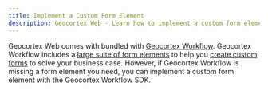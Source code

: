 ```yaml
---
title: Implement a Custom Form Element
description: Geocortex Web - Learn how to implement a custom form element
---
```



Geocortex Web comes with bundled with [Geocortex Workflow](https://www.geocortex.com/products/geocortex-workflow/). Geocortex Workflow includes a [large suite of form elements](https://docs.geocortex.com/workflow/latest/help/Default.htm#wf5/help/form-elements/auto-complete.htm%3FTocPath%3DForms%7CForm%2520Element%2520Reference%7C_____0) to help you [create custom forms](tutorial-display-custom-form.mdx) to solve your business case. However, if Geocortex Workflow is missing a form element you need, you can implement a custom form element with the Geocortex Workflow SDK.

<UseCaseContainer>
    <UseCaseCard
        title="lang-workflow-sdk"
        description="lang-workflow-sdk-description"
        link={useBaseUrl("docs/workflow/overview")}
    />
    <UseCaseCard
        title="lang-implement-custom-form-element"
        description="lang-build-workflow-form-element-description"
        link={useBaseUrl(
            "docs/workflow/tutorial-web-implement-star-rating-form-element"
        )}
    />
</UseCaseContainer>
